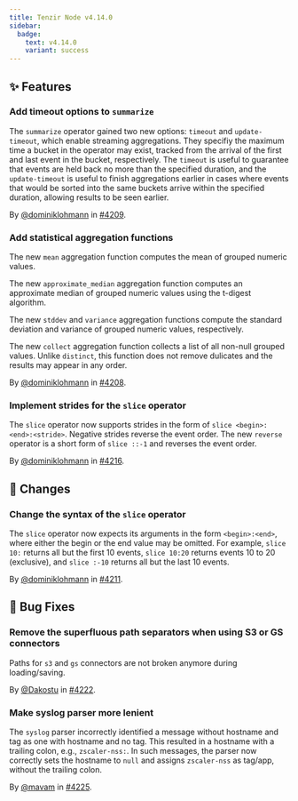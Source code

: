 ```yaml
---
title: Tenzir Node v4.14.0
sidebar:
  badge:
    text: v4.14.0
    variant: success
---
```


## ✨ Features

### Add timeout options to `summarize`

The `summarize` operator gained two new options: `timeout` and `update-timeout`,
which enable streaming aggregations. They specifiy the maximum time a bucket in
the operator may exist, tracked from the arrival of the first and last event in
the bucket, respectively. The `timeout` is useful to guarantee that events are
held back no more than the specified duration, and the `update-timeout` is
useful to finish aggregations earlier in cases where events that would be sorted
into the same buckets arrive within the specified duration, allowing results to
be seen earlier.

By [@dominiklohmann](https://github.com/dominiklohmann) in [#4209](https://github.com/tenzir/tenzir/pull/4209).

### Add statistical aggregation functions

The new `mean` aggregation function computes the mean of grouped numeric values.

The new `approximate_median` aggregation function computes an approximate median
of grouped numeric values using the t-digest algorithm.

The new `stddev` and `variance` aggregation functions compute the standard
deviation and variance of grouped numeric values, respectively.

The new `collect` aggregation function collects a list of all non-null grouped
values. Unlike `distinct`, this function does not remove dulicates and the
results may appear in any order.

By [@dominiklohmann](https://github.com/dominiklohmann) in [#4208](https://github.com/tenzir/tenzir/pull/4208).

### Implement strides for the `slice` operator

The `slice` operator now supports strides in the form of `slice
<begin>:<end>:<stride>`. Negative strides reverse the event order. The new
`reverse` operator is a short form of `slice ::-1` and reverses the event order.

By [@dominiklohmann](https://github.com/dominiklohmann) in [#4216](https://github.com/tenzir/tenzir/pull/4216).

## 🔄 Changes

### Change the syntax of the `slice` operator

The `slice` operator now expects its arguments in the form `<begin>:<end>`,
where either the begin or the end value may be omitted. For example, `slice 10:`
returns all but the first 10 events, `slice 10:20` returns events 10 to 20
(exclusive), and `slice :-10` returns all but the last 10 events.

By [@dominiklohmann](https://github.com/dominiklohmann) in [#4211](https://github.com/tenzir/tenzir/pull/4211).

## 🐛 Bug Fixes

### Remove the superfluous path separators when using S3 or GS connectors

Paths for `s3` and `gs` connectors are not broken anymore during
loading/saving.

By [@Dakostu](https://github.com/Dakostu) in [#4222](https://github.com/tenzir/tenzir/pull/4222).

### Make syslog parser more lenient

The `syslog` parser incorrectly identified a message without hostname and tag as
one with hostname and no tag. This resulted in a hostname with a trailing colon,
e.g., `zscaler-nss:`. In such messages, the parser now correctly sets the
hostname to `null` and assigns `zscaler-nss` as tag/app, without the trailing
colon.

By [@mavam](https://github.com/mavam) in [#4225](https://github.com/tenzir/tenzir/pull/4225).
